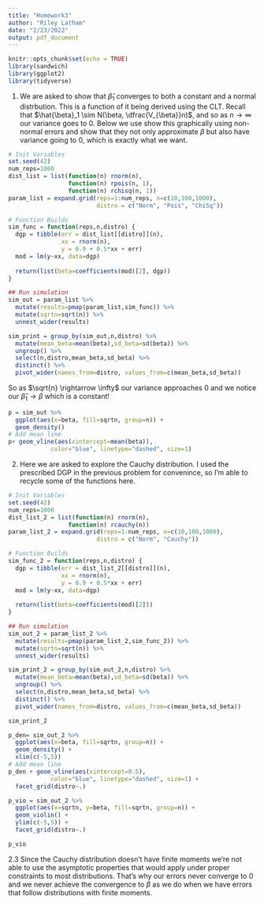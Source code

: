 ```yaml
---
title: "Homework3"
author: "Riley Latham"
date: "2/23/2022"
output: pdf_document
---
```


```r
knitr::opts_chunk$set(echo = TRUE)
library(sandwich)
library(ggplot2)
library(tidyverse)
```
1. We are asked to show that $\hat{\beta}_1$ converges to both a constant and a normal distrbution. This is a function of it being derived using the CLT. Recall that $\hat{\beta}_1 \sim N(\beta, \dfrac{V_{\beta}}n)$, and so as $n \rightarrow \infty$ our variance goes to 0. Below we use show this graphically using non-normal errors and show that they not only approximate $\beta$ but also have variance going to 0, which is exactly what we want.
```r

# Init Variables
set.seed(42)
num_reps=1000
dist_list = list(function(n) rnorm(n),
                 function(n) rpois(n, 1),
                 function(n) rchisq(n, 1))
param_list = expand.grid(reps=1:num_reps, n=c(10,100,1000),
                         distro = c("Norm", "Pois", "ChiSq")) 

# Function Builds
sim_func = function(reps,n,distro) {
  dgp = tibble(err = dist_list[[distro]](n),
               xx = rnorm(n),
               y = 0.9 + 0.5*xx + err)
  mod = lm(y~xx, data=dgp)
  
  return(list(beta=coefficients(mod)[2], dgp))
}

## Run simulation
sim_out = param_list %>%
  mutate(results=pmap(param_list,sim_func)) %>%
  mutate(sqrtn=sqrt(n)) %>%
  unnest_wider(results) 

sim_print = group_by(sim_out,n,distro) %>%
  mutate(mean_beta=mean(beta),sd_beta=sd(beta)) %>%
  ungroup() %>%
  select(n,distro,mean_beta,sd_beta) %>%
  distinct() %>%
  pivot_wider(names_from=distro, values_from=c(mean_beta,sd_beta))

```

So as $\sqrt{n} \rightarrow \infty$ our variance approaches 0 and we notice our $\hat{\beta}_1 \rightarrow \beta$ which is a constant!

```r

p = sim_out %>%
  ggplot(aes(x=beta, fill=sqrtn, group=n)) + 
  geom_density()
# Add mean line
p+ geom_vline(aes(xintercept=mean(beta)),
            color="blue", linetype="dashed", size=1)

```

2. Here we are asked to explore the Cauchy distribution. I used the prescribed DGP in the previous problem for convenince, so I'm able to recycle some of the functions here.

```r

# Init Variables
set.seed(42)
num_reps=1000
dist_list_2 = list(function(n) rnorm(n),
                 function(n) rcauchy(n))
param_list_2 = expand.grid(reps=1:num_reps, n=c(10,100,1000),
                         distro = c("Norm", "Cauchy")) 

# Function Builds
sim_func_2 = function(reps,n,distro) {
  dgp = tibble(err = dist_list_2[[distro]](n),
               xx = rnorm(n),
               y = 0.9 + 0.5*xx + err)
  mod = lm(y~xx, data=dgp)
  
  return(list(beta=coefficients(mod)[2]))
}

## Run simulation
sim_out_2 = param_list_2 %>%
  mutate(results=pmap(param_list_2,sim_func_2)) %>%
  mutate(sqrtn=sqrt(n)) %>%
  unnest_wider(results) 

sim_print_2 = group_by(sim_out_2,n,distro) %>%
  mutate(mean_beta=mean(beta),sd_beta=sd(beta)) %>%
  ungroup() %>%
  select(n,distro,mean_beta,sd_beta) %>%
  distinct() %>%
  pivot_wider(names_from=distro, values_from=c(mean_beta,sd_beta))

```

```r
sim_print_2
```

```r

p_den= sim_out_2 %>%
  ggplot(aes(x=beta, fill=sqrtn, group=n)) + 
  geom_density() + 
  xlim(c(-5,5))
# Add mean line
p_den + geom_vline(aes(xintercept=0.5),
            color="blue", linetype="dashed", size=1) + 
  facet_grid(distro~.)

p_vio = sim_out_2 %>%
  ggplot(aes(x=sqrtn, y=beta, fill=sqrtn, group=n)) + 
  geom_violin() + 
  ylim(c(-5,5)) + 
  facet_grid(distro~.)

p_vio

```

2.3 Since the Cauchy distribution doesn't have finite moments we're not able to use the asymptotic properties that would apply under proper constraints to most distributions. That's why our errors never converge to 0 and we never achieve the convergence to $\beta$ as we do when we have errors that follow distributions with finite moments.


